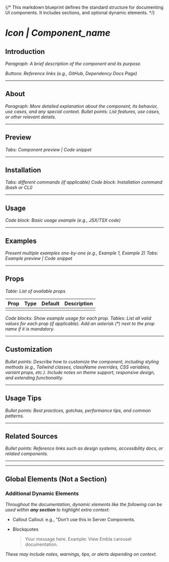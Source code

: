 {/* This markdown blueprint defines the standard structure for documenting UI components. It includes sections, and optional dynamic elements. */}

# _Icon | Component_name_

## Introduction

_Paragraph: A brief description of the component and its purpose._

_Buttons: Reference links (e.g., GitHub, Dependency Docs Page)_

---

## About

_Paragraph: More detailed explanation about the component, its behavior, use cases, and any special context._
_Bullet points: List features, use cases, or other relevant details._

---

## Preview

_Tabs: Component preview | Code snippet_

---

## Installation

_Tabs: different commands (if applicable)_
_Code block: Installation command (bash or CLI)_

---

## Usage

_Code block: Basic usage example (e.g., JSX/TSX code)_

---

## Examples

_Present multiple examples one-by-one (e.g., Example 1, Example 2)_
_Tabs: Example preview | Code snippet_

---

## Props

_Table: List of available props_

| Prop | Type | Default | Description |
| ---- | ---- | ------- | ----------- |
|      |      |         |             |

_Code blocks: Show example usage for each prop._
_Tables: List all valid values for each prop (if applicable)._
_Add an asterisk (*) next to the prop name if it is mandatory._

---

## Customization

_Bullet points: Describe how to customize the component, including styling methods (e.g., Tailwind classes, className overrides, CSS variables, variant props, etc.). Include notes on theme support, responsive design, and extending functionality._

---

## Usage Tips

_Bullet points: Best practices, gotchas, performance tips, and common patterns._

---

## Related Sources

_Bullet points: Reference links such as design systems, accessibility docs, or related components._

---

---

## Global Elements (Not a Section)

### Additional Dynamic Elements

_Throughout the documentation, dynamic elements like the following can be used within **any section** to highlight extra context:_

- Callout
  Callout: e.g., "Don’t use this in Server Components.

- Blockquotes
  > Your message here. Example: View Embla carousel documentation.

_These may include notes, warnings, tips, or alerts depending on context._
